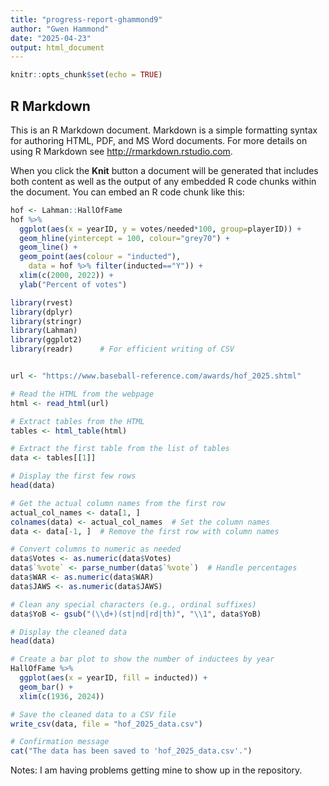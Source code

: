 ```yaml
---
title: "progress-report-ghammond9"
author: "Gwen Hammond"
date: "2025-04-23"
output: html_document
---
```


```r
knitr::opts_chunk$set(echo = TRUE)
```

## R Markdown

This is an R Markdown document. Markdown is a simple formatting syntax for authoring HTML, PDF, and MS Word documents. For more details on using R Markdown see <http://rmarkdown.rstudio.com>.

When you click the **Knit** button a document will be generated that includes both content as well as the output of any embedded R code chunks within the document. You can embed an R code chunk like this:

```r
hof <- Lahman::HallOfFame
hof %>% 
  ggplot(aes(x = yearID, y = votes/needed*100, group=playerID)) +
  geom_hline(yintercept = 100, colour="grey70") + 
  geom_line() +
  geom_point(aes(colour = "inducted"), 
    data = hof %>% filter(inducted=="Y")) +
  xlim(c(2000, 2022)) +
  ylab("Percent of votes")
```

```r
library(rvest)
library(dplyr)
library(stringr)
library(Lahman)
library(ggplot2)
library(readr)      # For efficient writing of CSV


url <- "https://www.baseball-reference.com/awards/hof_2025.shtml"

# Read the HTML from the webpage
html <- read_html(url)

# Extract tables from the HTML
tables <- html_table(html)

# Extract the first table from the list of tables
data <- tables[[1]]

# Display the first few rows 
head(data)

# Get the actual column names from the first row
actual_col_names <- data[1, ]
colnames(data) <- actual_col_names  # Set the column names
data <- data[-1, ]  # Remove the first row with column names

# Convert columns to numeric as needed
data$Votes <- as.numeric(data$Votes)
data$`%vote` <- parse_number(data$`%vote`)  # Handle percentages
data$WAR <- as.numeric(data$WAR)
data$JAWS <- as.numeric(data$JAWS)

# Clean any special characters (e.g., ordinal suffixes)
data$YoB <- gsub("(\\d+)(st|nd|rd|th)", "\\1", data$YoB)

# Display the cleaned data
head(data)

# Create a bar plot to show the number of inductees by year
HallOfFame %>% 
  ggplot(aes(x = yearID, fill = inducted)) +
  geom_bar() +
  xlim(c(1936, 2024))

# Save the cleaned data to a CSV file
write_csv(data, file = "hof_2025_data.csv")

# Confirmation message
cat("The data has been saved to 'hof_2025_data.csv'.")


```

Notes: I am having problems getting mine to show up in the repository.
